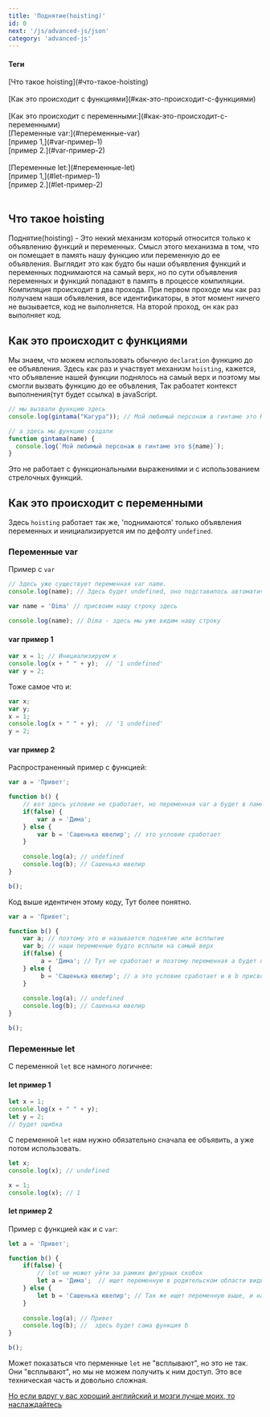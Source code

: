 ```yaml
---
title: 'Поднятие(hoisting)'
id: 0
next: '/js/advanced-js/json'
category: 'advanced-js'
---
```


<div className = 'mdHead'>

#### Теги

<div className = 'tag_js'> [Что такое hoisting](#что-такое-hoisting) </div> <br/> 
<div className = 'tag_js'> [Как это происходит с функциями](#как-это-происходит-с-функциями) </div> <br/> 
<div className = 'tag_js'> [Как это происходит с переменными:](#как-это-происходит-с-переменными) </div> 
<div className = 'mini_tag_js'> [Переменные var:](#переменные-var) </div> 
<div className = 'mini_tag_js'> [пример 1,](#var-пример-1) </div> 
<div className = 'mini_tag_js'> [пример 2.](#var-пример-2) </div> <br/>
<div className = 'mini_tag_js'> [Переменные let:](#переменные-let) </div> 
<div className = 'mini_tag_js'> [пример 1,](#let-пример-1) </div> 
<div className = 'mini_tag_js'> [пример 2.](#let-пример-2) </div> <br/> 

</div>


## Что такое hoisting ##

Поднятие(hoisting) - Это некий механизм который относится только к объявлению функций и переменных. Смысл этого механизма в том, что он помещает в память нашу функцию или переменную до ее объявления. Выглядит это как будто бы наши объявления функций и переменных поднимаются на самый верх, но по сути объявления переменных и функций попадают в память в процессе компиляции. Компиляция происходит в два прохода. При первом проходе мы как раз получаем наши объявления, все идентификаторы, в этот момент ничего не вызывается, код не выполняется. На второй проход, он как раз выполняет код.

## Как это происходит с функциями ###
Мы знаем, что можем использовать обычную `declaration` функцию до ее объявления. Здесь как раз и участвует механизм `hoisting`, кажется, что объявление нашей функции поднялось на самый верх и поэтому мы смогли вызвать функцию до ее объвления, Так рабоатет контекст выполнения(тут будет ссылка) в javaScript.
```javaScript
// мы вызвали функцию здесь
console.log(gintama("Кагура")); // Мой любимый персонаж в гинтаме это Кагура

// а здесь мы функцию создали
function gintama(name) {
  console.log(`Мой любимый персонаж в гинтаме это ${name}`);
}
```
Это не работает с функциональными выражениями и с использованием стрелочных функций.

## Как это происходит с переменными ##
Здесь `hoisting` работает так же, 'поднимаются' только объявления переменных и инициализируется им по дефолту `undefined`.
### Переменные var ###
Пример с `var`
```javaScript
// Здесь уже существует переменная var name.
console.log(name); // Здесь будет undefined, оно подставилось автоматически.

var name = 'Dima' // присвоим нашу строку здесь

console.log(name); // Dima - здесь мы уже видим нашу строку

```
#### var пример 1 ####

```javaScript
var x = 1; // Инициализируем x
console.log(x + " " + y);  // '1 undefined'
var y = 2;
```
Тоже самое что и:
```javaScript
var x;
var y;
x = 1; 
console.log(x + " " + y);  // '1 undefined'
y = 2;
```
#### var пример 2 ####

Распространенный пример с функцией:
```javaScript
var a = 'Привет'; 

function b() {
    // вот здесь условие не сработает, но переменная var a будет в памяти.
    if(false) { 
        var a = 'Дима';
    } else {
        var b = 'Сашенька ювелир'; // это условие сработает
    }
    
    console.log(a); // undefined
    console.log(b); // Сашенька ювелир
}

b();
```
Код выше идентичен этому коду, Тут более понятно.
```javaScript
var a = 'Привет'; 

function b() {
    var a; // поэтому это и называется поднятие или всплытие
    var b; // наши переменные будто всплыли на самый верх
    if(false) { 
         a = 'Дима'; // Тут не сработает и поэтому переменная a будет undefined
    } else {
         b = 'Сашенька ювелир'; // а это условие сработает и в b присвоим нашу строку
    }
    
    console.log(a); // undefined
    console.log(b); // Сашенька ювелир
}

b();
```

### Переменные let ###
С переменной `let` все намного логичнее:

#### let пример 1 ####
```javaScript
let x = 1; 
console.log(x + " " + y);
let y = 2;
// будет ошибка
```
С переменной `let` нам нужно обязательно сначала ее объявить, а уже потом использовать.
```javaScript
let x;
console.log(x); // undefined

x = 1;
console.log(x); // 1
```

#### let пример 2 ####
Пример с функцией как и с `var`:
```javaScript
let a = 'Привет'; 

function b() {
    if(false) { 
        // let не может уйти за рамких фигурных скобок
        let a = 'Дима';  // ищет переменную в родительском области видимости это переменная a выше
    } else {
        let b = 'Сашенька ювелир'; // Так же ищет переменную выше, и находит нашу функцию b
    }
    
    console.log(a); // Привет
    console.log(b); //  здесь будет сама функция b
}

b();
```
Может показаться что перменные `let` не "всплывают", но это не так. Они "всплывают", но мы не можем получить к ним доступ.
Это все техническая часть и довольно сложная.<br/>

<div className = 'link_js'><a target={"_blank"}  href="https://262.ecma-international.org/7.0/#sec-let-and-const-declarations">Но если вдруг у вас хороший английский и мозги лучше моих, то наслаждайтесь</a></div>

